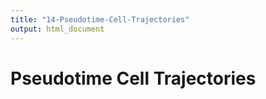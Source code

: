 ```yaml
---
title: "14-Pseudotime-Cell-Trajectories"
output: html_document
---
```


# Pseudotime Cell Trajectories
